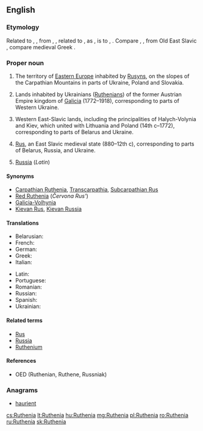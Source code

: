 {{also|ruthenia}}

==English==
{{wikipedia}}

===Etymology===
Related to {{term|Ruthene|lang=en}}, {{term|Ruthenian|lang=en}}, from {{etyl|ML.|en}} {{term|Rutheni|lang=la}}, {{term|Ruteni|lang=la}}, related to {{term|Russi|lang=la}}, {{term|Ruzi|lang=la}} as {{term|Prutheni|lang=la}}, {{term|Pruteni|lang=la}} is to {{term|Prussi|lang=la}}, {{term|Pruzi||[[Prussian]]s|lang=la}}. Compare {{m|en|Rus}}, {{m|en|Russ}}, from Old East Slavic {{term|Русь|tr=Rus’|sc=Cyrl|lang=orv}}, compare medieval Greek {{term|Ῥῶς|tr=Rhỗs|sc=Grek|lang=gkm}}.

===Proper noun===
{{en-proper noun}}

# The territory of [[Eastern Europe]] inhabited by [[Rusyn]]s, on the slopes of the Carpathian Mountains in parts of Ukraine, Poland and Slovakia.
# {{context|historical|lang=en}} Lands inhabited by Ukrainians ([[Ruthenian]]s) of the former Austrian Empire kingdom of [[Galicia]] (1772–1918), corresponding to parts of Western Ukraine.
# {{context|historical|lang=en}} Western East-Slavic lands, including the principalities of Halych-Volynia and Kiev, which united with Lithuania and Poland (14th c–1772), corresponding to parts of Belarus and Ukraine.
# {{context|historical|lang=en}} [[Rus]], an East Slavic medieval state (880–12th c), corresponding to parts of Belarus, Russia, and Ukraine.
# [[Russia]] (''Latin'')

====Synonyms====
* [[Carpathian Ruthenia]], [[Transcarpathia]], [[Subcarpathian Rus]]
* [[Red Ruthenia]] (''Červona Rus’'')
* [[Galicia-Volhynia]]
* [[Kievan Rus]], [[Kievan Russia]]

====Translations====
{{trans-top-also|alternative name of Rus|Rus}}
* Belarusian: {{t|be|Рутэ́нія|f|sc=Cyrl}}
* French: {{t+|fr|Ruthénie|f}}
* German: {{t+|de|Ruthenien|n}}
* Greek: {{t|el|Ρουθηνία|f|sc=Grek}}
* Italian: {{t|it|Rutenia|f}}
{{trans-mid}}
* Latin: {{t|la|Ruthenia|f}}
* Portuguese: {{t|pt|Rutênia|f}}
* Romanian: {{t|ro|Rutenia|f}}
* Russian: {{t|ru|Руте́ния|f}}
* Spanish: {{t|es|Rutenia|f}}
* Ukrainian: {{t|uk|Руте́нія|f|sc=Cyrl}}
{{trans-bottom}}

====Related terms====
* [[Rus]]
* [[Russia]]
* [[Ruthenium]]

====References====
* OED (Ruthenian, Ruthene, Russniak)

===Anagrams===
* [[haurient#English|haurient]]

[[cs:Ruthenia]]
[[lt:Ruthenia]]
[[hu:Ruthenia]]
[[mg:Ruthenia]]
[[pl:Ruthenia]]
[[ro:Ruthenia]]
[[ru:Ruthenia]]
[[sk:Ruthenia]]